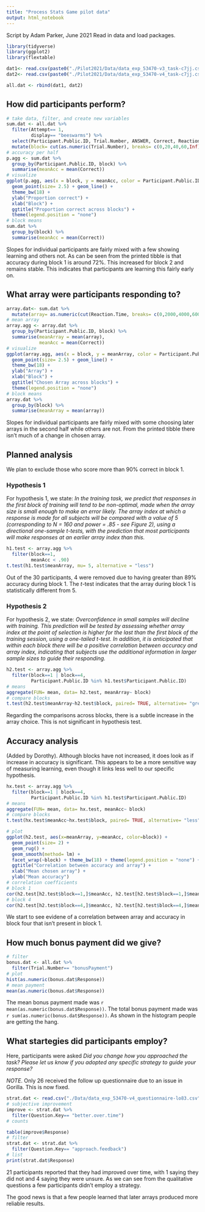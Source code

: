 ```yaml
---
title: "Process Stats Game pilot data"
output: html_notebook
---
```

Script by Adam Parker, June 2021
Read in data and load packages. 

```r
library(tidyverse)
library(ggplot2)
library(flextable)

dat1<- read.csv(paste0("./Pilot2021/Data/data_exp_53470-v3_task-c7jj.csv"), na.strings = c("NA", ""))
dat2<- read.csv(paste0("./Pilot2021/Data/data_exp_53470-v4_task-c7jj.csv"), na.strings = c("NA", ""))

all.dat <- rbind(dat1, dat2)
```

## How did participants perform?

```r
# take data, filter, and create new variables
sum.dat <- all.dat %>%
  filter(Attempt== 1,
         display== "beeswarms") %>%
  select(Participant.Public.ID, Trial.Number, ANSWER, Correct, Reaction.Time, bonus) %>%
  mutate(block= cut(as.numeric(Trial.Number), breaks= c(0,20,40,60,Inf), labels = c("1","2","3","4")))
# accuracy per half
p.agg <- sum.dat %>% 
  group_by(Participant.Public.ID, block) %>% 
  summarise(meanAcc = mean(Correct))
# visualize
ggplot(p.agg, aes(x = block, y = meanAcc, color = Participant.Public.ID, group = Participant.Public.ID)) + 
  geom_point(size= 2.5) + geom_line() + 
  theme_bw(18) +
  ylab("Proportion correct") +
  xlab("Block") +
  ggtitle("Proportion correct across blocks") +
  theme(legend.position = "none")
# block means
sum.dat %>% 
  group_by(block) %>% 
  summarise(meanAcc = mean(Correct))
```

Slopes for individual participants are fairly mixed with a few showing learning and others not. As can be seen from the printed tibble is that accuracy during block 1 is around 72%. This increased for block 2 and remains stable. This indicates that participants are learning this fairly early on. 

## What array were participants responding to?

```r
array.dat<- sum.dat %>%
  mutate(array= as.numeric(cut(Reaction.Time, breaks= c(0,2000,4000,6000,8000,10000,Inf), labels = c("1","2","3","4","5","6"))))
# mean array
array.agg <- array.dat %>% 
  group_by(Participant.Public.ID, block) %>% 
  summarise(meanArray = mean(array),
            meanAcc = mean(Correct))
# visualize
ggplot(array.agg, aes(x = block, y = meanArray, color = Participant.Public.ID, group = Participant.Public.ID)) + 
  geom_point(size= 2.5) + geom_line() + 
  theme_bw(18) +
  ylab("Array") +
  xlab("Block") +
  ggtitle("Chosen Array across blocks") +
  theme(legend.position = "none")
# block means
array.dat %>% 
  group_by(block) %>% 
  summarise(meanArray = mean(array))
```

Slopes for individual participants are fairly mixed with some choosing later arrays in the second half while others are not. From the printed tibble there isn't much of a change in chosen array.

## Planned analysis

We plan to exclude those who score more than 90% correct in block 1. 

### Hypothesis 1

For hypothesis 1, we state: *In the training task, we predict that responses in the first block of training will tend to be non-optimal, made when the array size is small enough to make an error likely. The array index at which a response is made for all subjects will be compared with a value of 5 (corresponding to N = 160 and power = .85 - see Figure 2), using a directional one-sample t-tests, with the prediction that most participants will make responses at an earlier array index than this.*

```r
h1.test <- array.agg %>%
  filter(block==1,
         meanAcc < .90)
t.test(h1.test$meanArray, mu= 5, alternative = "less")
```

Out of the 30 participants, 4 were removed due to having greater than 89% accuracy during block 1. The *t*-test indicates that the array during block 1 is statistically different from 5. 

### Hypothesis 2

For hypothesis 2, we state: *Overconfidence in small samples will decline with training. This prediction will be tested by assessing whether array index at the point of selection is higher for the last than the first block of the training session, using a one-tailed t-test. In addition, it is anticipated that within each block there will be a positive correlation between accuracy and array index, indicating that subjects use the additional information in larger sample sizes to guide their responding.*

```r
h2.test <- array.agg %>%
  filter(block==1 | block==4,
         Participant.Public.ID %in% h1.test$Participant.Public.ID)
# means
aggregate(FUN= mean, data= h2.test, meanArray~ block)
# compare blocks
t.test(h2.test$meanArray~h2.test$block, paired= TRUE, alternative= "greater")
```

Regarding the comparisons across blocks, there is a subtle increase in the array choice. This is not significant in hypothesis test. 

## Accuracy analysis  
(Added by Dorothy). Although blocks have not increased, it does look as if increase in accuracy is significant. 
This appears to be a more sensitive way of measuring learning, even though it links less well to our specific hypothesis.  

```r

hx.test <- array.agg %>%
  filter(block==1 | block==4,
         Participant.Public.ID %in% h1.test$Participant.Public.ID)
# means
aggregate(FUN= mean, data= hx.test, meanAcc~ block)
# compare blocks
t.test(hx.test$meanAcc~hx.test$block, paired= TRUE, alternative= "less")
```


```r
# plot
ggplot(h2.test, aes(x=meanArray, y=meanAcc, color=block)) +
  geom_point(size= 2) + 
  geom_rug() + 
  geom_smooth(method= lm) +
  facet_wrap(~block) + theme_bw(18) + theme(legend.position = "none") +
  ggtitle("Correlation between accuracy and array") +
  xlab("Mean chosen array") +
  ylab("Mean accuracy")
# correlation coefficients
# block 1
cor(h2.test[h2.test$block==1,]$meanAcc, h2.test[h2.test$block==1,]$meanArray, method = "spearman")
# block 4
cor(h2.test[h2.test$block==4,]$meanAcc, h2.test[h2.test$block==4,]$meanArray, method = "spearman")
```

We start to see evidene of a correlation between array and accuracy in block four that isn't present in block 1. 

## How much bonus payment did we give?

```r
# filter
bonus.dat <- all.dat %>%
  filter(Trial.Number== "bonusPayment")
# plot 
hist(as.numeric(bonus.dat$Response))
# mean payment
mean(as.numeric(bonus.dat$Response))
```

The mean bonus payment made was `r mean(as.numeric(bonus.dat$Response))`. The total bonus payment made was `r sum(as.numeric(bonus.dat$Response))`. As shown in the histogram people are getting the hang. 

## What startegies did participants employ?

Here, participants were asked *Did you change how you approached the task? Please let us know if you adopted any specific strategy to guide your response?*

*NOTE*. Only 26 received the follow up questionnaire due to an issue in Gorilla. This is now fixed. 

```r
strat.dat <- read.csv("./Data/data_exp_53470-v4_questionnaire-lo83.csv", na.strings = c("NA", ""))
# subjective improvement
improve <- strat.dat %>%
  filter(Question.Key== "better.over.time")
# counts

table(improve$Response)
# filter
strat.dat <- strat.dat %>%
  filter(Question.Key== "approach.feedback")
# list
print(strat.dat$Response)

```

21 participants reported that they had improved over time, with 1 saying they did not and 4 saying they were unsure. As we can see from the qualitative questions a few participants didn't employ a strategy. 

The good news is that a few people learned that later arrays produced more reliable results. 
